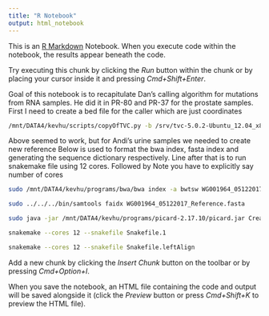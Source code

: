 ```yaml
---
title: "R Notebook"
output: html_notebook
---
```


This is an [R Markdown](http://rmarkdown.rstudio.com) Notebook. When you execute code within the notebook, the results appear beneath the code. 

Try executing this chunk by clicking the *Run* button within the chunk or by placing your cursor inside it and pressing *Cmd+Shift+Enter*. 


Goal of this notebook is to recapitulate Dan's calling algorithm for mutations from RNA samples. He did it in PR-80 and PR-37 for the prostate samples. First I need to create a bed file for the caller which are just coordinates


```bash
/mnt/DATA4/kevhu/scripts/copyOfTVC.py -b /srv/tvc-5.0.2-Ubuntu_12.04_x86_64-binary/ref/bed/prTissue_WG00196_02092016_Designed.bed -i /mnt/DATA3/Yoda_data_dump/Auto_user_SATProton-124-Prostate_RNAseq_Tissue_289_315/IonXpress_048_rawlib.bam -r /srv/tvc-5.0.2-Ubuntu_12.04_x86_64-binary/ref/RNA_refs/WG00196_02092016_Reference/WG00196_02092016_Reference.fasta -p /srv/tvc-5.0.2-Ubuntu_12.04_x86_64-binary/ref/json/somatic_low_stringency_proton.json -B /srv/tvc-5.0.2-Ubuntu_12.04_x86_64-binary/bin/ --out /mnt/DATA4/kevhu/urineRNA/ -N 12 --primer-trim-bed /srv/tvc-5.0.2-Ubuntu_12.04_x86_64-binary/ref/ptrim_bed/prTissue_WG00196_02092016_Designed.bed -z PR80.1
```

Above seemed to work, but for Andi's urine samples we needed to create new reference
Below is used to format the bwa index, fasta index and generating the sequence dictionary respectively.
Line after that is to run snakemake file using 12 cores. Followed by 
Note you have to explicitly say number of cores
```bash

sudo /mnt/DATA4/kevhu/programs/bwa/bwa index -a bwtsw WG001964_05122017_Reference.fasta 

sudo ../../../bin/samtools faidx WG001964_05122017_Reference.fasta

sudo java -jar /mnt/DATA4/kevhu/programs/picard-2.17.10/picard.jar CreateSequenceDictionary REFERENCE=WG001964_05122017_Reference.fasta OUTPUT=WG001964_05122017_Reference.fasta.dict

snakemake --cores 12 --snakefile Snakefile.1

snakemake --cores 12 --snakefile Snakefile.leftAlign
```




Add a new chunk by clicking the *Insert Chunk* button on the toolbar or by pressing *Cmd+Option+I*.

When you save the notebook, an HTML file containing the code and output will be saved alongside it (click the *Preview* button or press *Cmd+Shift+K* to preview the HTML file).
